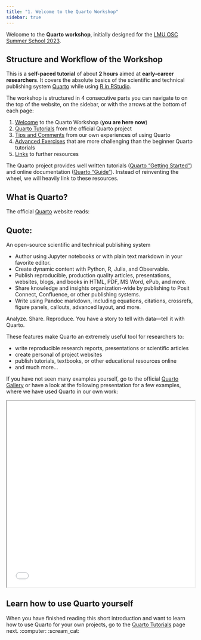 ```yaml
---
title: "1. Welcome to the Quarto Workshop"
sidebar: true
---
```


Welcome to the **Quarto workshop**, initially designed for the [LMU OSC Summer School 2023](https://malikaihle.github.io/OSC-Open-Research-Summer-School-2023/).

## Structure and Workflow of the Workshop

This is a **self-paced tutorial** of about **2 hours** aimed at **early-career researchers**.
It covers the absolute basics of the scientific and technical publishing system [Quarto](https://quarto.org/) while using [R in RStudio](https://quarto.org/docs/tools/rstudio.html).

The workshop is structured in 4 consecutive parts you can navigate to on the top of the website, on the sidebar, or with the arrows at the bottom of each page:

1. [Welcome](index.qmd) to the Quarto Workshop (**you are here now**)
2. [Quarto Tutorials](quarto_tutorials.qmd) from the official Quarto project
3. [Tips and Comments](comments.qmd) from our own experiences of using Quarto
4. [Advanced Exercises](quarto_exercises.qmd) that are more challenging than the beginner Quarto tutorials
5. [Links](links.qmd) to further resources


The Quarto project provides well written tutorials ([Quarto "Getting Started"](https://quarto.org/docs/get-started/)) and online documentation ([Quarto "Guide"](https://quarto.org/docs/guide/)).
Instead of reinventing the wheel, we will heavily link to these resources.

## What is Quarto?

The official [Quarto](https://quarto.org/) website reads:

::: {.callout-tip appearance="minimal" icon=false}
## Quote:

An open-source scientific and technical publishing system

- Author using Jupyter notebooks or with plain text markdown in your favorite editor.
- Create dynamic content with Python, R, Julia, and Observable.
- Publish reproducible, production quality articles, presentations, websites, blogs, and books in HTML, PDF, MS Word, ePub, and more.
- Share knowledge and insights organization-wide by publishing to Posit Connect, Confluence, or other publishing systems.
- Write using Pandoc markdown, including equations, citations, crossrefs, figure panels, callouts, advanced layout, and more.

Analyze. Share. Reproduce. You have a story to tell with data—tell it with Quarto.
:::

These features make Quarto an extremely useful tool for researchers to:

- write reproducible research reports, presentations or scientific articles
- create personal of project websites
- publish tutorials, textbooks, or other educational resources online
- and much more...

If you have not seen many examples yourself, go to the official [Quarto Gallery](https://quarto.org/docs/gallery/) or have a look at the following presentation for a few examples, where we have used Quarto in our own work:

```{=html}
<iframe class="slide-deck" width="100%" height="500" src="presentation.html"></iframe>
```

<!-- ```{.markdown code-preview="presentation.qmd" width="780" height="500"} -->
<!-- ``` -->

## Learn how to use Quarto yourself

When you have finished reading this short introduction and want to learn how to use Quarto for your own projects, go to the [Quarto Tutorials](quarto_tutorials.qmd) page next. :computer: :scream_cat:
